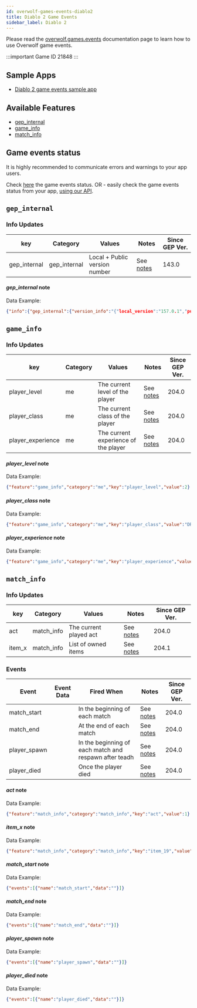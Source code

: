 ```yaml
---
id: overwolf-games-events-diablo2
title: Diablo 2 Game Events
sidebar_label: Diablo 2
---
```


Please read the [overwolf.games.events](overwolf-games-events) documentation page to learn how to use Overwolf game events.

:::important Game ID
21848
:::

## Sample Apps
* [Diablo 2 game events sample app](https://github.com/overwolf/events-sample-apps)

## Available Features

* [gep_internal](#gep_internal)
* [game_info](#game_info)
* [match_info](#match_info)

## Game events status

It is highly recommended to communicate errors and warnings to your app users. 

Check [here](../status/all) the game events status. OR -  easily check the game events status from your app, [using our API](../topics/howto-check-events-status-from-app).

## `gep_internal`

### Info Updates

key          | Category    | Values                    | Notes                 | Since GEP Ver. |
------------ | ------------| ------------------------- | --------------------- | ------------- | 
gep_internal | gep_internal| Local + Public version number|See [notes](#gep_internal-note)|   143.0       |

#### *gep_internal* note

Data Example:

```json
{"info":{"gep_internal":{"version_info":"{"local_version":"157.0.1","public_version":"157.0.1","is_updated":true}"}},"feature":"gep_internal"}
```

## `game_info`

### Info Updates

key          | Category    | Values                    | Notes                 | Since GEP Ver. |
------------| -------------| --------------| ------------------ | --------------|
player_level |me|   The current level of the player            |See [notes](#player_level-note)|     204.0      |
player_class |me|   The current class of the player            |See [notes](#player_class-note)|     204.0      |
player_experience |me|   The current experience of the player            |See [notes](#player_experience-note)|     204.0      |

#### *player_level* note

Data Example:

```json
{"feature":"game_info","category":"me","key":"player_level","value":2}
```

#### *player_class* note

Data Example:

```json
{"feature":"game_info","category":"me","key":"player_class","value":"DRUID"}
```

#### *player_experience* note

Data Example:

```json
{"feature":"game_info","category":"me","key":"player_experience","value":1101}
```


## `match_info`

### Info Updates

key               | Category    | Values                    | Notes                 | Since GEP Ver. |
----------------- | ------------| ------------------------- | --------------------- | ------------- |
act   | match_info  | The current played act|See [notes](#act-note)|  204.0   |
item_x   | match_info  | List of owned items |See [notes](#item_x-note)|  204.1   |

### Events

Event       | Event Data   | Fired When    | Notes                                  | Since GEP Ver. |
------------| -------------| --------------| -------------------------------------- | ---------------|
match_start |   | In the beginning of each match              | See [notes](#match_start-note) |      204.0      |
match_end |   | At the end of each match              | See [notes](#match_end-note) |      204.0      |
player_spawn |   | In the beginning of each match and respawn after teadh            | See [notes](#player_spawn-note) |      204.0      |
player_died |   | Once the player died              | See [notes](#player_died-note) |      204.0      |

#### *act* note

Data Example:
```json
{"feature":"match_info","category":"match_info","key":"act","value":1}
```

#### *item_x* note

Data Example:

```json
{"feature":"match_info","category":"match_info","key":"item_19","value":"{"id":823142142,"name":"Cap","quality":"LOW","is_identified":"1","req_lvl":0,"req_str":0,"req_dex":0,"low_quality":"Cracked","body_loc":"NONE","inv_page":"INVENTORY","parent_id":0,"stats" : [{"idx" : "31","idx_name" : "armorclass","sub_idx" : "0","sub_idx_name" : "","value" : "3"},{"idx" : "73","idx_name" : "maxdurability","sub_idx" : "0","sub_idx_name" : "","value" : "3"}]}"}
```

#### *match_start* note

Data Example:

```json
{"events":[{"name":"match_start","data":""}]}
```

#### *match_end* note

Data Example:

```json
{"events":[{"name":"match_end","data":""}]}
```

#### *player_spawn* note

Data Example:

```json
{"events":[{"name":"player_spawn","data":""}]}
```

#### *player_died* note

Data Example:

```json
{"events":[{"name":"player_died","data":""}]}
```


